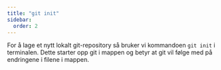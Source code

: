 ```yaml
---
title: "git init"
sidebar:
  order: 2
---
```


For å lage et nytt lokalt git-repository så bruker vi kommandoen `git init` i terminalen. Dette starter opp git i mappen og betyr at git vil følge med på endringene i filene i mappen.


<SelectCorrect 
  question="Hva gjør 'git init' kommandoen?"
  correct="Starter et nytt Git-repository i den nåværende mappen."
  wrong1="Sender filer til et eksternt lagring på nettet."
  wrong2="Reverter prosjektet til den tidligere commiten."
/>



<LikeThisPage />